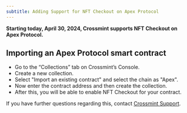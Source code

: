 ```yaml
---
subtitle: Adding Support for NFT Checkout on Apex Protocol
---
```


**Starting today, April 30, 2024, Crossmint supports NFT Checkout on Apex Protocol.**

## Importing an Apex Protocol smart contract

- Go to the “Collections” tab on Crossmint’s Console.
- Create a new collection.
- Select "Import an existing contract" and select the chain as "Apex".
- Now enter the contract address and then create the collection.
- After this, you will be able to enable NFT Checkout for your contract.

If you have further questions regarding this, contact [Crossmint Support]().